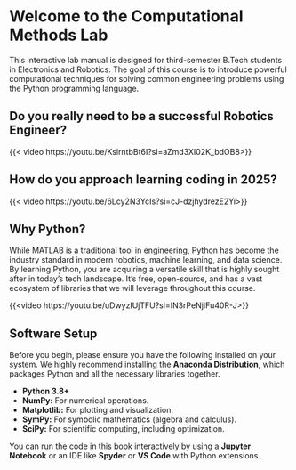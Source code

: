 # Welcome to the Computational Methods Lab

This interactive lab manual is designed for third-semester B.Tech students in Electronics and Robotics. The goal of this course is to introduce powerful computational techniques for solving common engineering problems using the Python programming language.

## Do you really need to be a successful Robotics Engineer?

{{< video https://youtu.be/KsirntbBt6I?si=aZmd3XI02K_bdOB8>}}



## How do you approach learning coding in 2025?



{{< video https://youtu.be/6Lcy2N3YcIs?si=cJ-dzjhydrezE2Yi>}}

## Why Python?

While MATLAB is a traditional tool in engineering, Python has become the industry standard in modern robotics, machine learning, and data science. By learning Python, you are acquiring a versatile skill that is highly sought after in today's tech landscape. It's free, open-source, and has a vast ecosystem of libraries that we will leverage throughout this course.

{{<video https://youtu.be/uDwyzIUjTFU?si=IN3rPeNjIFu40R-J>}}

## Software Setup

Before you begin, please ensure you have the following installed on your system. We highly recommend installing the **Anaconda Distribution**, which packages Python and all the necessary libraries together.

*   **Python 3.8+**
*   **NumPy:** For numerical operations.
*   **Matplotlib:** For plotting and visualization.
*   **SymPy:** For symbolic mathematics (algebra and calculus).
*   **SciPy:** For scientific computing, including optimization.

You can run the code in this book interactively by using a **Jupyter Notebook** or an IDE like **Spyder** or **VS Code** with Python extensions.